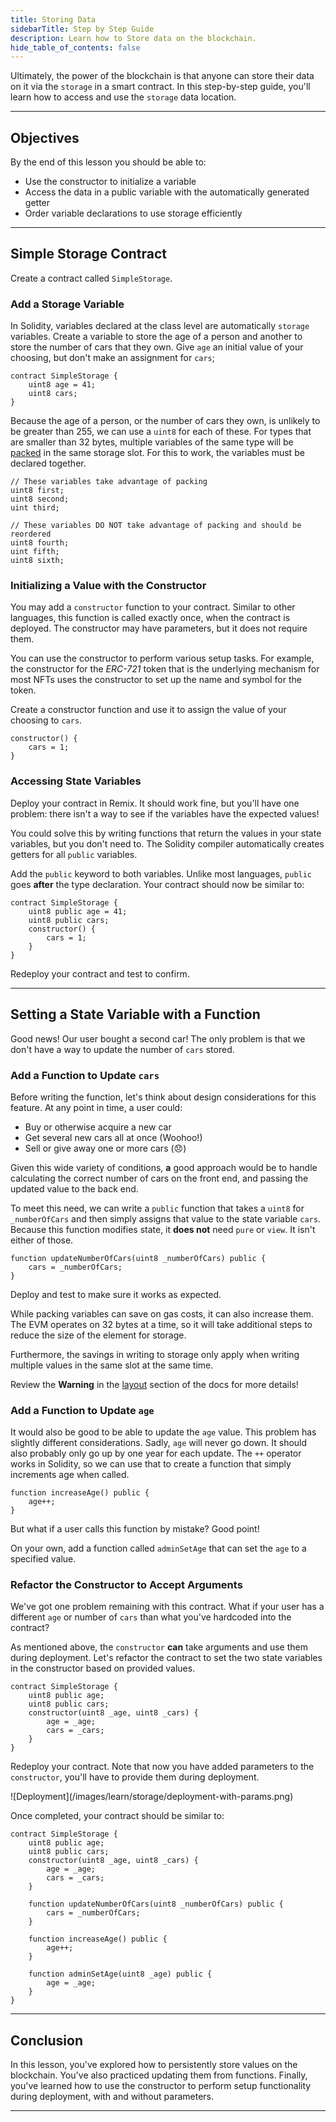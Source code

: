 ```yaml
---
title: Storing Data
sidebarTitle: Step by Step Guide
description: Learn how to Store data on the blockchain.
hide_table_of_contents: false
---
```


Ultimately, the power of the blockchain is that anyone can store their data on it via the `storage` in a smart contract. In this step-by-step guide, you'll learn how to access and use the `storage` data location.

---

## Objectives

By the end of this lesson you should be able to:

- Use the constructor to initialize a variable
- Access the data in a public variable with the automatically generated getter
- Order variable declarations to use storage efficiently

---

## Simple Storage Contract

Create a contract called `SimpleStorage`.

### Add a Storage Variable

In Solidity, variables declared at the class level are automatically `storage` variables. Create a variable to store the age of a person and another to store the number of cars that they own. Give `age` an initial value of your choosing, but don't make an assignment for `cars`;

<Accordion title="Reveal code">

```solidity
contract SimpleStorage {
    uint8 age = 41;
    uint8 cars;
}
```

</Accordion>

Because the age of a person, or the number of cars they own, is unlikely to be greater than 255, we can use a `uint8` for each of these. For types that are smaller than 32 bytes, multiple variables of the same type will be [packed] in the same storage slot. For this to work, the variables must be declared together.

```solidity
// These variables take advantage of packing
uint8 first;
uint8 second;
uint third;

// These variables DO NOT take advantage of packing and should be reordered
uint8 fourth;
uint fifth;
uint8 sixth;
```

### Initializing a Value with the Constructor

You may add a `constructor` function to your contract. Similar to other languages, this function is called exactly once, when the contract is deployed. The constructor may have parameters, but it does not require them.

You can use the constructor to perform various setup tasks. For example, the constructor for the _ERC-721_ token that is the underlying mechanism for most NFTs uses the constructor to set up the name and symbol for the token.

Create a constructor function and use it to assign the value of your choosing to `cars`.

<Accordion title="Reveal code">

```solidity
constructor() {
    cars = 1;
}
```

</Accordion>

### Accessing State Variables

Deploy your contract in Remix. It should work fine, but you'll have one problem: there isn't a way to see if the variables have the expected values!

You could solve this by writing functions that return the values in your state variables, but you don't need to. The Solidity compiler automatically creates getters for all `public` variables.

Add the `public` keyword to both variables. Unlike most languages, `public` goes **after** the type declaration. Your contract should now be similar to:

<Accordion title="Reveal code">

```solidity
contract SimpleStorage {
    uint8 public age = 41;
    uint8 public cars;
    constructor() {
        cars = 1;
    }
}
```

</Accordion>

Redeploy your contract and test to confirm.

---

## Setting a State Variable with a Function

Good news! Our user bought a second car! The only problem is that we don't have a way to update the number of `cars` stored.

### Add a Function to Update `cars`

Before writing the function, let's think about design considerations for this feature. At any point in time, a user could:

- Buy or otherwise acquire a new car
- Get several new cars all at once (Woohoo!)
- Sell or give away one or more cars (😞)

Given this wide variety of conditions, **a** good approach would be to handle calculating the correct number of cars on the front end, and passing the updated value to the back end.

To meet this need, we can write a `public` function that takes a `uint8` for `_numberOfCars` and then simply assigns that value to the state variable `cars`. Because this function modifies state, it **does not** need `pure` or `view`. It isn't either of those.

<Accordion title="Reveal code">

```solidity
function updateNumberOfCars(uint8 _numberOfCars) public {
    cars = _numberOfCars;
}
```

</Accordion>

Deploy and test to make sure it works as expected.

<Warning>
While packing variables can save on gas costs, it can also increase them. The EVM operates on 32 bytes at a time, so it will take additional steps to reduce the size of the element for storage.

Furthermore, the savings in writing to storage only apply when writing multiple values in the same slot at the same time.

Review the **Warning** in the [layout] section of the docs for more details!
</Warning>


### Add a Function to Update `age`

It would also be good to be able to update the `age` value. This problem has slightly different considerations. Sadly, `age` will never go down. It should also probably only go up by one year for each update. The `++` operator works in Solidity, so we can use that to create a function that simply increments age when called.

<Accordion title="Reveal code">


```solidity
function increaseAge() public {
    age++;
}
```

</Accordion>


But what if a user calls this function by mistake? Good point!

On your own, add a function called `adminSetAge` that can set the `age` to a specified value.

### Refactor the Constructor to Accept Arguments

We've got one problem remaining with this contract. What if your user has a different `age` or number of `cars` than what you've hardcoded into the contract?

As mentioned above, the `constructor` **can** take arguments and use them during deployment. Let's refactor the contract to set the two state variables in the constructor based on provided values.

<Accordion title="Reveal code">

```solidity
contract SimpleStorage {
    uint8 public age;
    uint8 public cars;
    constructor(uint8 _age, uint8 _cars) {
        age = _age;
        cars = _cars;
    }
}
```

</Accordion>

Redeploy your contract. Note that now you have added parameters to the `constructor`, you'll have to provide them during deployment.

<Frame>
![Deployment](/images/learn/storage/deployment-with-params.png)
</Frame>

Once completed, your contract should be similar to:


<Accordion title="Reveal code">

```solidity
contract SimpleStorage {
    uint8 public age;
    uint8 public cars;
    constructor(uint8 _age, uint8 _cars) {
        age = _age;
        cars = _cars;
    }

    function updateNumberOfCars(uint8 _numberOfCars) public {
        cars = _numberOfCars;
    }

    function increaseAge() public {
        age++;
    }

    function adminSetAge(uint8 _age) public {
        age = _age;
    }
}
```

</Accordion>

---

## Conclusion

In this lesson, you've explored how to persistently store values on the blockchain. You've also practiced updating them from functions. Finally, you've learned how to use the constructor to perform setup functionality during deployment, with and without parameters.

---

[packed]: https://docs.soliditylang.org/en/v0.8.17/internals/layout_in_storage.html
[layout]: https://docs.soliditylang.org/en/v0.8.17/internals/layout_in_storage.html
